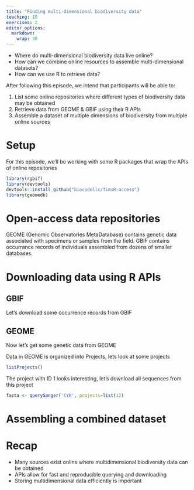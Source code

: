 ```yaml
---
title: "Finding multi-dimensional biodiversity data"
teaching: 10
exercises: 2
editor_options: 
  markdown: 
    wrap: 50
---
```




::: questions

- Where do multi-dimensional biodiversity data live online?
- How can we combine online resources to assemble multi-dimensional datasets?
- How can we use R to retrieve data?

:::

::::::::::::::::::::::::::::::::::::: objectives

After following this episode, we intend that participants will be able to:

1. List some online repositories where different types of biodiversity data may be obtained
2. Retrieve data from GEOME & GBIF using their R APIs
3. Assemble a dataset of multiple dimensions of biodiversity from multiple online sources

::::::::::::::::::::::::::::::::::::::::::::::::


# Setup

For this episode, we'll be working with some R packages that wrap the APIs of online repositories 

```r

library(rgbif)
library(devtools)
devtools::install_github("biocodellc/fimsR-access")
library(geomedb)

```

# Open-access data repositories

GEOME (Genomic Observatories MetaDatabase) contains genetic data associated with specimens or samples from the field. 
GBIF contains occurrance records of individuals assembled from dozens of smaller databases. 

# Downloading data using R APIs

## GBIF

Let's download some occurrence records from GBIF

## GEOME

Now let's get some genetic data from GEOME

Data in GEOME is organized into Projects, lets look at some projects

```r

listProjects()

```

The project with ID 1 looks interesting, let's download all sequences from this project

```r

fasta <- querySanger('CYB', projects=list(1))

```


# Assembling a combined dataset


# Recap

::: keypoints

- Many sources exist online where multidimensional biodiversity data can be obtained
- APIs allow for fast and reproducible querying and downloading
- Storing multidimensional data efficiently is important

:::
    
